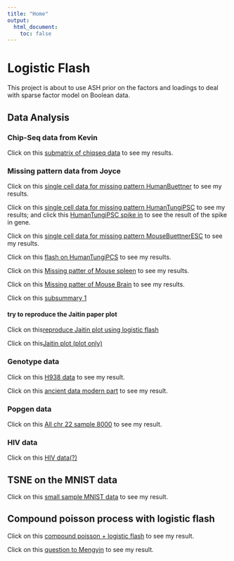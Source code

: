 ```yaml
---
title: "Home"
output:
  html_document:
    toc: false
---
```


# Logistic Flash

This project is about to use ASH prior on the factors and loadings to deal with sparse factor model on Boolean data.

## Data Analysis

### Chip-Seq data from Kevin

Click on this [submatrix of chiqseq data](chiseq_kevin.html) to see my results.

### Missing pattern data from Joyce

Click on this [single cell data for missing pattern HumanBuettner](MissPattern_HumanBuettner.html) to see my results.

Click on this [single cell data for missing pattern HumanTungiPSC](HumanTungiPSC.html) to see my results; and click this 
[HumanTungiPSC spike in](HumanTungiPSCspikein.html) to see the result of the spike in gene.

Click on this [single cell data for missing pattern MouseBuettnerESC](MouseBuettnerESC.html) to see my results.

Click on this [flash on HumanTungiPCS](flash_HumanTungiPSC.html) to see my results.

Click on this [Missing patter of Mouse spleen](MouseSpleen.html) to see my results.

Click on this [Missing patter of Mouse Brain](MouseZeiselBrain.html) to see my results.

Click on this [subsummary 1](subsummary_1.html)

#### try to reproduce the Jaitin paper plot

Click on this[reproduce Jaitin plot using logistic flash](reproducemousespleen.html)

Click on this[Jaitin plot (plot only)](Jaitinplot.html)

### Genotype data

Click on this [H938 data](H938_test.html) to see my result.

Click on this [ancient data modern part](ancient_modern.html) to see my result.

### Popgen data

Click on this [All chr 22 sample 8000](All_chr22_8000.html) to see my result.

### HIV data

Click on this [HIV data(?)](HIVdata.html)

## TSNE on the MNIST data

Click on this [small sample MNIST data](MNISTdata_1000.html) to see my result.

## Compound poisson process with logistic flash

Click on this [compound poisson + logistic flash](compoundpossiondocs.html) to see my result.

Click on this [question to Mengyin](compoundpoissonsimulation1.html) to see my result.
